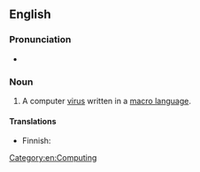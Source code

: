 ==English==

===Pronunciation===
* {{audio|en-uk-macrovirus.ogg|Audio (UK)}}

===Noun===
{{en-noun|es}}

# A computer [[virus]] written in a [[macro language]].

====Translations====
{{trans-top|computer virus}}
* Finnish: {{t|fi|makrovirus}}
{{trans-mid}}
{{trans-bottom}}

[[Category:en:Computing]]